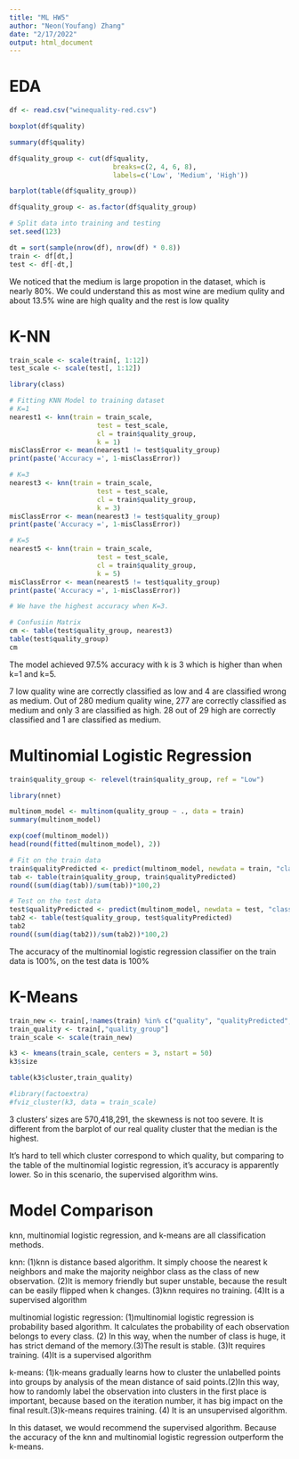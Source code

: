 ```yaml
---
title: "ML HW5"
author: "Neon(Youfang) Zhang"
date: "2/17/2022"
output: html_document
---
```

# EDA
```r
df <- read.csv("winequality-red.csv")

boxplot(df$quality)

summary(df$quality)

df$quality_group <- cut(df$quality,
                          breaks=c(2, 4, 6, 8),
                          labels=c('Low', 'Medium', 'High'))

barplot(table(df$quality_group))

df$quality_group <- as.factor(df$quality_group)

# Split data into training and testing
set.seed(123)

dt = sort(sample(nrow(df), nrow(df) * 0.8))
train <- df[dt,]
test <- df[-dt,]
```

We noticed that the medium is large propotion in the dataset, which is nearly 80%. We could understand this as most wine are medium qulity and about 13.5% wine are high quality and the rest is low quality

# K-NN
```r
train_scale <- scale(train[, 1:12])
test_scale <- scale(test[, 1:12])

library(class)

# Fitting KNN Model to training dataset
# K=1
nearest1 <- knn(train = train_scale,
                      test = test_scale,
                      cl = train$quality_group,
                      k = 1)
misClassError <- mean(nearest1 != test$quality_group)
print(paste('Accuracy =', 1-misClassError))

# K=3
nearest3 <- knn(train = train_scale,
                      test = test_scale,
                      cl = train$quality_group,
                      k = 3)
misClassError <- mean(nearest3 != test$quality_group)
print(paste('Accuracy =', 1-misClassError))

# K=5
nearest5 <- knn(train = train_scale,
                      test = test_scale,
                      cl = train$quality_group,
                      k = 5)
misClassError <- mean(nearest5 != test$quality_group)
print(paste('Accuracy =', 1-misClassError))

# We have the highest accuracy when K=3.

# Confusiin Matrix
cm <- table(test$quality_group, nearest3)
table(test$quality_group)
cm
```

The model achieved 97.5% accuracy with k is 3 which is higher than when k=1 and k=5.

7 low quality wine are correctly classified as low and 4 are classified wrong as medium. Out of 280 medium quality wine, 277 are correctly classified as medium and only 3 are classified as high. 28 out of 29 high are correctly classified and 1 are classified as medium.

# Multinomial Logistic Regression
```r
train$quality_group <- relevel(train$quality_group, ref = "Low")

library(nnet)

multinom_model <- multinom(quality_group ~ ., data = train)
summary(multinom_model)

exp(coef(multinom_model))
head(round(fitted(multinom_model), 2))

# Fit on the train data
train$qualityPredicted <- predict(multinom_model, newdata = train, "class")
tab <- table(train$quality_group, train$qualityPredicted)
round((sum(diag(tab))/sum(tab))*100,2)

# Test on the test data
test$qualityPredicted <- predict(multinom_model, newdata = test, "class")
tab2 <- table(test$quality_group, test$qualityPredicted)
tab2
round((sum(diag(tab2))/sum(tab2))*100,2)
```

The accuracy of the multinomial logistic regression classifier on the train data is 100%, on the test data is 100%

# K-Means
```r
train_new <- train[,!names(train) %in% c("quality", "qualityPredicted","quality_group")]
train_quality <- train[,"quality_group"]
train_scale <- scale(train_new) 

k3 <- kmeans(train_scale, centers = 3, nstart = 50)
k3$size

table(k3$cluster,train_quality)

#library(factoextra)
#fviz_cluster(k3, data = train_scale)

```
3 clusters' sizes are 570,418,291, the skewness is not too severe. It is different from the barplot of our real quality cluster that the median is the highest.

It's hard to tell which cluster correspond to which quality, but comparing to the table of the multinomial logistic regression, it's accuracy is apparently lower. So in this scenario, the supervised algorithm wins.

# Model Comparison
knn, multinomial logistic regression, and k-means are all classification methods.

knn: (1)knn is distance based algorithm. It simply choose the nearest k neighbors and make the majority neighbor class as the class of new observation. (2)It is memory friendly but super unstable, because the result can be easily flipped when k changes. (3)knn requires no training. (4)It is a supervised algorithm

multinomial logistic regression: (1)multinomial logistic regression is probability based algorithm. It calculates the probability of each observation belongs to every class. (2) In this way, when the number of class is huge, it has strict demand of the memory.(3)The result is stable. (3)It requires training. (4)It is a supervised algorithm

k-means: (1)k-means gradually learns how to cluster the unlabelled points into groups by analysis of the mean distance of said points.(2)In this way, how to randomly label the observation into clusters in the first place is important, because based on the iteration number, it has big impact on the final result.(3)k-means requires training. (4) It is an unsupervised algorithm.


In this dataset, we would recommend the supervised algorithm. Because the accuracy of the knn and multinomial logistic regression outperform the k-means.
